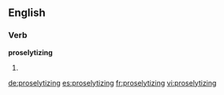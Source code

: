 ==English==

===Verb===
'''proselytizing'''

# {{present participle of|[[proselytize]]}}

[[de:proselytizing]]
[[es:proselytizing]]
[[fr:proselytizing]]
[[vi:proselytizing]]